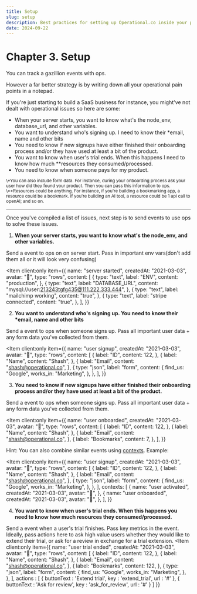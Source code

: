 ```yaml
---
title: Setup
slug: setup
description: Best practices for setting up Operational.co inside your product
date: 2024-09-22
---
```



# Chapter 3. Setup

You can track a gazillion events with ops.

However a far better strategy is by writing down all your operational pain points in a notepad.

If you're just starting to build a SaaS business for instance, you might've not dealt with operational issues so here are some:

- When your server starts, you want to know what's the node_env, database_url, and other variables.
- You want to understand who's signing up. I need to know their \*email, name and other bits
- You need to know if new signups have either finished their onboarding process and/or they have used at least a bit of the product.
- You want to know when user's trial ends. When this happens I need to know how much \*\*resources they consumed/processed.
- You need to know when someone pays for my product.

<small>
  \*You can also include form data. For instance, during your onboarding process ask your user how did they found your
  product. Then you can pass this information to ops.
</small>

<small>
  \**Resources could be anything. For instance, if you're building a bookmarking app, a resource could be a bookmark. If
  you're building an AI tool, a resource could be 1 api call to openAI; and so on.
</small>

---

Once you've compiled a list of issues, next step is to send events to use ops to solve these issues.

1. **When your server starts, you want to know what's the node_env, and other variables.**

Send a event to ops on on server start. Pass in important env vars(don't add them all or it will look very confusing)

<Item client:only
  item={{
    name: "server started",
    createdAt: "2021-03-03",
    avatar: "🤖",
    type: "rows",
    content: [
      {
        type: "text",
        label: "ENV",
        content: "production",
      },
      {
        type: "text",
        label: "DATABASE_URL",
        content: "mysql://user:213243tgfg435@111.222.333.444",
      },
      {
        type: "text",
        label: "mailchimp working",
        content: "true",
      },
      {
        type: "text",
        label: "stripe connected",
        content: "true",
      },
    ],
  }}
></Item>

2. **You want to understand who's signing up. You need to know their \*email, name and other bits**

Send a event to ops when someone signs up. Pass all important user data + any form data you've collected from them.

<Item client:only
  item={{
    name: "user signup",
    createdAt: "2021-03-03",
    avatar: "🤖",
    type: "rows",
    content: [
      {
        label: "ID",
        content: 122,
      },
      {
        label: "Name",
        content: "Shash",
      },
      {
        label: "Email",
        content: "shash@operational.co",
      },
      {
        type: "json",
        label: "form",
        content: {
          find_us: "Google",
          works_in: "Marketing",
        },
      },
    ],
  }}
></Item>

3. **You need to know if new signups have either finished their onboarding process and/or they have used at least a bit of the product.**

Send a event to ops when someone signs up. Pass all important user data + any form data you've collected from them.

<Item client:only 
  item={{
    name: "user onboarded",
    createdAt: "2021-03-03",
    avatar: "🤖",
    type: "rows",
    content: [
      {
        label: "ID",
        content: 122,
      },
      {
        label: "Name",
        content: "Shash",
      },
      {
        label: "Email",
        content: "shash@operational.co",
      },
      {
        label: "Bookmarks",
        content: 7,
      },
    ],
  }}
></Item>

Hint: You can also combine similar events using [contexts](/api/contexts). Example:

<Item client:only
  item={{
    name: "user signup",
    createdAt: "2021-03-03",
    avatar: "🤖",
    type: "rows",
    content: [
      {
        label: "ID",
        content: 122,
      },
      {
        label: "Name",
        content: "Shash",
      },
      {
        label: "Email",
        content: "shash@operational.co",
      },
      {
        type: "json",
        label: "form",
        content: {
          find_us: "Google",
          works_in: "Marketing",
        },
      },
    ],
    contexts: [
      {
        name: "user activated",
        createdAt: "2021-03-03",
        avatar: "🤖",
      },
      {
        name: "user onboarded",
        createdAt: "2021-03-03",
        avatar: "🤖",
      },
    ],
  }}
></Item>

4. **You want to know when user's trial ends. When this happens you need to know how much resources they consumed/processed.**

Send a event when a user's trial finishes. Pass key metrics in the event. Ideally, pass actions here to ask high value users whether they would like to extend their trial, or ask for a review in exchange for a trial extension.
<Item client:only
  item={{
    name: "user trial ended",
    createdAt: "2021-03-03",
    avatar: "🤖",
    type: "rows",
    content: [
      {
        label: "ID",
        content: 122,
      },
      {
        label: "Name",
        content: "Shash",
      },
      {
        label: "Email",
        content: "shash@operational.co",
      },
      {
        label: "Bookmarks",
        content: 122,
      },
      {
        type: "json",
        label: "form",
        content: {
          find_us: "Google",
          works_in: "Marketing",
        },
      },
    ],
    actions : [
      {
        buttonText : 'Extend trial',
        key : 'extend_trial',
        url : '#'
      },
      {
        buttonText : 'Ask for review',
        key : 'ask_for_review',
        url : '#'
      }
    ]
  }}
></Item>
